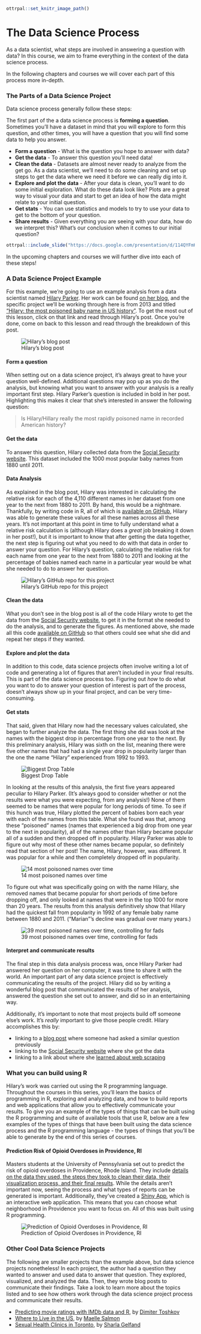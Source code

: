 ```r
ottrpal::set_knitr_image_path()
```

# The Data Science Process

As a data scientist, what steps are involved in answering a question with data? In this course, we aim to frame everything in the context of the data science process.

In the following chapters and courses we will cover each part of this process more in-depth.

### The Parts of a Data Science Project

Data science process generally follow these steps:

The first part of the a data science process is **forming a question**. Sometimes you'll have a dataset in mind that you will explore to form this question, and other times, you will have a question that you will find some data to help you answer.

- **Form a question** - What is the question you hope to answer with data?
- **Get the data** - To answer this question you'll need data!
- **Clean the data** - Datasets are almost never ready to analyze from the get go. As a data scientist, we'll need to do some cleaning and set up steps to get the data where we need it before we can really dig into it.
- **Explore and plot the data** - After your data is clean, you'll want to do some initial exploration. What do these data look like? Plots are a great way to visual your data and start to get an idea of how the data might relate to your initial question.
- **Get stats** - You can use statistics and models to try to use your data to get to the bottom of your question.
- **Share results** - Given everything you are seeing with your data, how do we interpret this? What's our conclusion when it comes to our initial question?

```r
ottrpal::include_slide("https://docs.google.com/presentation/d/114QYFmKuJ2M5E3tlBw8Gwu2xI09tb8gnrKrNkMY9CG4/edit#slide=id.p")
```

In the upcoming chapters and courses we will further dive into each of these steps!

### A Data Science Project Example

For this example, we're going to use an example analysis from a data scientist named [Hilary Parker](https://hilaryparker.com/about-hilary-parker/). Her work can be found [on her blog](https://hilaryparker.com), and the specific project we'll be working through here is from 2013 and titled ["Hilary: the most poisoned baby name in US history"](https://hilaryparker.com/2013/01/30/hilary-the-most-poisoned-baby-name-in-us-history/). To get the most out of this lesson, click on that link and read through Hilary's post. Once you're done, come on back to this lesson and read through the breakdown of this post.


![Hilary's blog post](https://docs.google.com/presentation/d/1SNT3SYuWJhjRYx7VmyFKWkuxESEx5THt-mWJ7Mx5Cr8/export/png?id=1SNT3SYuWJhjRYx7VmyFKWkuxESEx5THt-mWJ7Mx5Cr8&pageid=g39818b4900_0_0)

#### Form a question

When setting out on a data science project, it's always great to have your question well-defined. Additional questions may pop up as you do the analysis, but knowing what you want to answer with your analysis is a really important first step. Hilary Parker's question is included in bold in her post. Highlighting this makes it clear that she's interested in answer the following question:

> Is Hilary/Hillary really the most rapidly poisoned name in recorded American history?

#### Get the data

To answer this question, Hilary collected data from the [Social Security website](https://www.ssa.gov/OACT/babynames/). This dataset included the 1000 most popular baby names from 1880 until 2011.

#### Data Analysis

As explained in the blog post, Hilary was interested in calculating the relative risk for each of the 4,110 different names in her dataset from one year to the next from 1880 to 2011. By hand, this would be a nightmare. Thankfully, by writing code in R, all of which is [available on GitHub](https://github.com/hilaryparker/names), Hilary was able to generate these values for all these names across all these years. It's not important at this point in time to fully understand what a relative risk calculation is (although Hilary does a *great* job breaking it down in her post!), but it is important to know that after getting the data together, the next step is figuring out what you need to do with that data in order to answer your question. For Hilary's question, calculating the relative risk for each name from one year to the next from 1880 to 2011 and looking at the percentage of babies named each name in a particular year would be what she needed to do to answer her question.


![Hilary's GitHub repo for this project](https://docs.google.com/presentation/d/1SNT3SYuWJhjRYx7VmyFKWkuxESEx5THt-mWJ7Mx5Cr8/export/png?id=1SNT3SYuWJhjRYx7VmyFKWkuxESEx5THt-mWJ7Mx5Cr8&pageid=g39818b4900_0_32)

#### Clean the data

What you don't see in the blog post is all of the code Hilary wrote to get the data from the [Social Security website](https://www.ssa.gov/OACT/babynames/), to get it in the format she needed to do the analysis, and to generate the figures. As mentioned above, she made all this code [available on GitHub](https://github.com/hilaryparker/names) so that others could see what she did and repeat her steps if they wanted.

#### Explore and plot the data

In addition to this code, data science projects often involve writing a lot of code and generating a lot of figures that aren't included in your final results. This is part of the data science process too. Figuring out *how* to do what you want to do to answer your question of interest is part of the process, doesn't always show up in your final project, and can be very time-consuming.

#### Get stats

That said, given that Hilary now had the necessary values calculated, she began to further analyze the data. The first thing she did was look at the names with the biggest drop in percentage from one year to the next. By this preliminary analysis, Hilary was sixth on the list, meaning there were five other names that had had a single year drop in popularity larger than the one the name "Hilary" experienced from 1992 to 1993.


![Biggest Drop Table](https://docs.google.com/presentation/d/1SNT3SYuWJhjRYx7VmyFKWkuxESEx5THt-mWJ7Mx5Cr8/export/png?id=1SNT3SYuWJhjRYx7VmyFKWkuxESEx5THt-mWJ7Mx5Cr8&pageid=g39818b4900_0_36)

In looking at the results of this analysis, the first five years appeared peculiar to Hilary Parker. (It's always good to consider whether or not the results were what you were expecting, from any analysis!) None of them seemed to be names that were popular for long periods of time. To see if this hunch was true, Hilary plotted the percent of babies born each year with each of the names from this table. What she found was that, among these "poisoned" names (names that experienced a big drop from one year to the next in popularity), all of the names other than Hilary became popular all of a sudden and then dropped off in popularity. Hilary Parker was able to figure out why most of these other names became popular, so definitely read that section of her post! The name, Hilary, however, was different. It was popular for a while and then completely dropped off in popularity.


![14 most poisoned names over time](https://docs.google.com/presentation/d/1SNT3SYuWJhjRYx7VmyFKWkuxESEx5THt-mWJ7Mx5Cr8/export/png?id=1SNT3SYuWJhjRYx7VmyFKWkuxESEx5THt-mWJ7Mx5Cr8&pageid=g39818b4900_0_47)

To figure out what was specifically going on with the name Hilary, she removed names that became popular for short periods of time before dropping off, and only looked at names that were in the top 1000 for more than 20 years. The results from this analysis definitively show that Hilary had the quickest fall from popularity in 1992 of any female baby name between 1880 and 2011. ("Marian"'s decline was gradual over many years.)


![39 most poisoned names over time, controlling for fads](https://docs.google.com/presentation/d/1SNT3SYuWJhjRYx7VmyFKWkuxESEx5THt-mWJ7Mx5Cr8/export/png?id=1SNT3SYuWJhjRYx7VmyFKWkuxESEx5THt-mWJ7Mx5Cr8&pageid=g39818b4900_0_53)

#### Interpret and communicate results

The final step in this data analysis process was, once Hilary Parker had answered her question on her computer, it was time to share it with the world. An important part of any data science project is effectively communicating the results of the project. Hilary did so by writing a wonderful blog post that communicated the results of her analysis, answered the question she set out to answer, and did so in an entertaining way.

Additionally, it's important to note that most projects build off someone else's work. It's *really* important to give those people credit. Hilary accomplishes this by:

* linking to a [blog post](http://stuartbuck.blogspot.com/2003/09/hillary-is-most-poisoned-baby-name-in.html) where someone had asked a similar question previously
* linking to the [Social Security website](https://www.ssa.gov/OACT/babynames/) where she got the data
* linking to a link about where she [learned about web scraping](http://syntaxi.net/2013/01/20/storyboard/)

### What you can build using R

Hilary's work was carried out using the R programming language. Throughout the courses in this series, you'll learn the basics of programming in R, exploring and analyzing data, and how to build reports and web applications that allow you to effectively communicate your results. To give you an example of the types of things that can be built using the R programming and suite of available tools that use R, below are a few examples of the types of things that have been built using the data science process and the R programming language - the types of things that you'll be able to generate by the end of this series of courses.

#### Prediction Risk of Opioid Overdoses in Providence, RI

Masters students at the University of Pennsylvania set out to predict the risk of opioid overdoses in Providence, Rhode Island. They include [details on the data they used, the steps they took to clean their data, their visualization process, and their final results](https://pennmusa.github.io/MUSA_801.io/project_5/index.html). While the details aren't important now, seeing the process and what types of reports can be generated is important. Additionally, they've created a [Shiny App](https://jordanbutz.shinyapps.io/directory/), which is an interactive web application. This means that you can choose what neighborhood in Providence you want to focus on. All of this was built using R programming.


![Prediction of Opioid Overdoses in Providence, RI](https://docs.google.com/presentation/d/1SNT3SYuWJhjRYx7VmyFKWkuxESEx5THt-mWJ7Mx5Cr8/export/png?id=1SNT3SYuWJhjRYx7VmyFKWkuxESEx5THt-mWJ7Mx5Cr8&pageid=g39818b4900_0_93)

### Other Cool Data Science Projects

The following are smaller projects than the example above, but data science projects nonetheless! In each project, the author had a question they wanted to answer and used data to answer that question. They explored, visualized, and analyzed the data. Then, they wrote blog posts to communicate their findings. Take a look to learn more about the topics listed and to see how others work through the data science project process and communicate their results.

* [Predicting movie ratings with IMDb data and R](http://re-design.dimiter.eu/?p=767), by [Dimiter Toshkov](http://re-design.dimiter.eu/)
* [Where to Live in the US](http://www.masalmon.eu/2017/11/16/wheretoliveus/), by [Maelle Salmon](https://masalmon.eu/)
* [Sexual Health Clinics in Toronto](https://sharlagelfand.netlify.com/posts/tidying-toronto-open-data/), by [Sharla Gelfand](https://sharlagelfand.netlify.com/about/)
